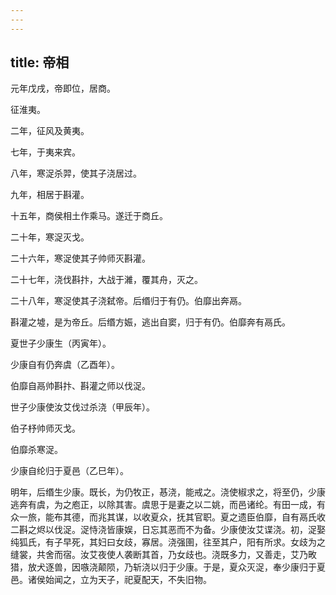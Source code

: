 ```yaml
---
---
---
```

title: 帝相
---



元年戊戌，帝即位，居商。

征淮夷。

二年，征风及黄夷。

七年，于夷来宾。

八年，寒浞杀羿，使其子浇居过。

九年，相居于斟灌。

十五年，商侯相土作乘马。遂迁于商丘。

二十年，寒浞灭戈。

二十六年，寒浞使其子帅师灭斟灌。

二十七年，浇伐斟抃，大战于濰，覆其舟，灭之。

二十八年，寒浞使其子浇弑帝。后缗归于有仍。伯靡出奔鬲。

斟灌之墟，是为帝丘。后缗方娠，逃出自窦，归于有仍。伯靡奔有鬲氏。

夏世子少康生（丙寅年）。

少康自有仍奔虞（乙酉年）。

伯靡自鬲帅斟抃、斟灌之师以伐浞。

世子少康使汝艾伐过杀浇（甲辰年）。

伯子杼帅师灭戈。

伯靡杀寒浞。

少康自纶归于夏邑（乙巳年）。

明年，后缗生少康。既长，为仍牧正，惎浇，能戒之。浇使椒求之，将至仍，少康逃奔有虞，为之庖正，以除其害。虞思于是妻之以二姚，而邑诸纶。有田一成，有众一旅，能布其德，而兆其谋，以收夏众，抚其官职。夏之遗臣伯靡，自有鬲氏收二斟之烬以伐浞。浞恃浇皆康娱，日忘其恶而不为备。少康使汝艾谍浇。初，浞娶纯狐氏，有子早死，其妇曰女歧，寡居。浇强圉，往至其户，阳有所求。女歧为之缝裳，共舍而宿。汝艾夜使人袭断其首，乃女歧也。浇既多力，又善走，艾乃畋猎，放犬逐兽，因嗾浇颠陨，乃斩浇以归于少康。于是，夏众灭浞，奉少康归于夏邑。诸侯始闻之，立为天子，祀夏配天，不失旧物。